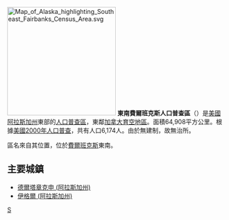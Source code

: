 [[File:Map_of_Alaska_highlighting_Southeast_Fairbanks_Census_Area.svg|250px]]
'''東南費爾班克斯人口普查區'''（{{lang-en|Southeast Fairbanks Census Area}}）是[[美國|美國]][[阿拉斯加州|阿拉斯加州]]東部的[[人口普查區|人口普查區]]，東鄰[[加拿大|加拿大]][[育空地區|育空地區]]。面積64,908平方公里。根據[[美國2000年人口普查|美國2000年人口普查]]，共有人口6,174人。由於無建制，故無治所。

區名來自其位置，位於[[費爾班克斯_(阿拉斯加州)|費爾班克斯]]東南。

== 主要城鎮 ==
*[[德爾塔章克申_(阿拉斯加州)|德爾塔章克申 (阿拉斯加州)]]
*[[伊格爾_(阿拉斯加州)|伊格爾 (阿拉斯加州)]]

{{東南費爾班克斯人口普查區}}
{{Alaska}}
{{Authority control}}
[[Category:阿拉斯加州人口普查區|S]]